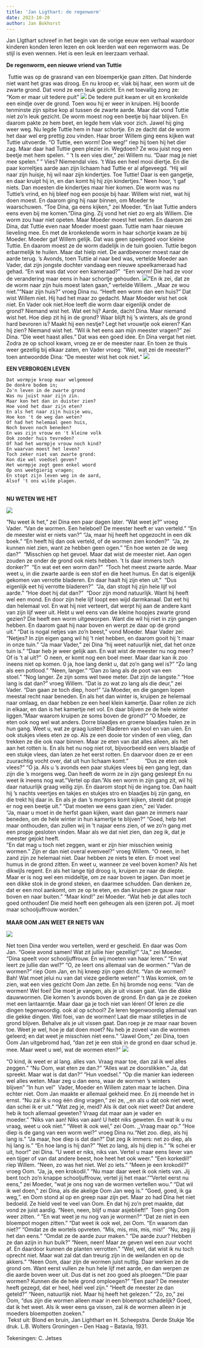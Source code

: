 ```yaml
---
title: 'Jan Ligthart: de regenworm'
date: 2023-10-28
author: Jan Bokhorst
---
```




Jan LIgthart schreef in het begin van de vorige eeuw een verhaal waardoor kinderen konden leren lezen en ook leerden wat een regenworm was. De stijl is even wennen. Het is een leuk en leerzaam verhaal.



**De regenworm, een nieuwe vriend van Tuttie** 
 
 Tuttie was op de grasrand van een bloemperkje gaan zitten. Dat hinderde niet want het gras was droog. En nu kroop er, vlak bij haar, een worm uit de zwarte grond. Dat vond ze een leuk gezicht. En net toevallig zong ze:   
“Kom er maar uit tedere puit” ![](../img/regenwormjesse27012017%20%281%29-1920w.jpg)
De tedere puit kwam er uit en kronkelde een eindje over de grond. Toen wou hij er weer in kruipen. Hij boorde tenminste zijn spitse kop al tussen de zwarte aarde. Maar dat vond Tuttie niet zo’n leuk gezicht. De worm moest nog een beetje bij haar blijven. En daarom pakte ze hem beet, en legde hem vlak voor zich. Jawel hij ging weer weg. Nu legde Tuttie hem in haar schortje. En ze dacht dat de worm het daar wel erg prettig zou vinden. Haar broer Willem ging eens kijken wat Tuttie uitvoerde. “O Tuttie, een worm! Doe weg!” riep hij toen hij het dier zag. Maar daar had Tuttie geen plezier in. Wegdoen? Ze wou juist nog een beetje met hem spelen. “ ‘t Is een vies dier," zei Willem nu. “Daar mag je niet mee spelen.” " Vies? Niemendal vies. 't Was een heel mooi diertje. En die paar korreltjes aarde aan zijn lichaam had Tuttie er al afgeveegd. “Hij wil naar zijn huisje, hij wil naar zijn kindertjes. Toe Tuttie! Daar is een gangetje, en daar kruipt hij in, en dan komt hij hij zijn kindertjes." Neen hoor, 't gaf niets. Dan moesten die kindertjes maar hier komen. Die worm was nu Tuttie's vrind, en hij bleef nog een poosje bij haar. Willem wist niet, wat hij doen moest. En daarom ging hij naar binnen, om Moeder te waarschuwen. “Toe Dina, ga eens kijken," zei Moeder. “En laat Tuttie anders eens even bij me komen."Dina ging. Zij vond het niet zo erg als Willem. Die worm zou haar niet opeten. Maar Moeder moest het weten. En daarom zei Dina, dat Tuttie even naar Moeder moest gaan. Tuttie nam haar nieuwe lieveling mee. En met de kronkelende worm in haar schortje kwam ze bij Moeder. Moeder gaf Willem gelijk. Dat was geen speelgoed voor kleine Tuttie. En daarom moest ze de worm dadelijk in de tuin gooien. Tuttie begon erbarmelijk te huilen. Maar dat hielp niet. De aardbewoner moest naar de aarde terug. 's Avonds, toen Tuttie al naar bed was, vertelde Moeder aan Vader, dat zijn jongste dochter vandaag een nieuwe speelkameraad had gehad. “En wat was dat voor een kameraad?"  “Een worm! Die had ze voor de verandering maar eens in haar schortje gehouden. ![](../img/worm_schort28012017-1920w.jpg)
"En ik zei, dat ze de worm naar zijn huis moest laten gaan," vertelde Willem. ,,Maar ze wou niet."“Naar zijn huis?" vroeg Dina nu. “Heeft een worm dan een huis?" Dat wist Willem niet. Hij had het maar zo gedacht. Maar Moeder wist het ook niet. En Vader ook niet.Hoe leeft die worm daar eigenlijk onder de grond? Niemand wist het. Wat eet hij? Aarde, dacht Dina. Maar niemand wist het. Hoe diep zit hij in de grond? Waar blijft hij 's winters, als de grond hard bevroren is? Maakt hij een nestje? Legt het vrouwtje ook eieren? Kan hij zien? Niemand wist het. “Wil ik het eens aan mijn meester vragen?" zei Dina. “Die weet haast alles." Dat was een goed idee. En Dina vergat het niet. Zodra ze op school kwam, vroeg ze er de meester naar. En toen ze thuis weer gezellig bij elkaar zaten, en Vader vroeg: “Wel, wat zei de meester?" toen antwoordde Dina: “De meester wist het ook niet." ![](../img/kleur_tuttie_en_dina28012017_medium-1920w.jpg)

**EEN VERBORGEN LEVEN**  

    Dat wormpje kroop maar welgemoed  
    De donkre bodem in;  
    Zo'n leven in de zwarte grond  
    Was nu juist naar zijn zin.  
    Maar kon het dan in duister zien?  
    Hoe vond het daar zijn eten?  
    En als het naar zijn huisje wou,  
    Hoe kon 't de weg dan weten?  
    Of had het helemaal geen huis,  
    Noch boven noch beneden?  
    En was zijn vrouw en 't kleine volk  
    Ook zonder huis tevreden?  
    Of had het wormpje vrouw noch kind?  
    En waarvan moest het leven?  
    Toch zeker niet van zwarte grond:  
    Kon die wel voedsel geven?  
    Het wormpje zegt geen enkel woord  
    Op ons weetgierig vragen;  
    En stopt zijn leven weg in de aard,  
    Alsof 't ons wilde plagen.  
   
**NU WETEN WE HET** 

![](../img/nu_weten_we_het2_28012017bew-1920w.jpg)


“Nu weet ik het," zei Dina een paar dagen later. “Wat weet je?" vroeg Vader. “Van de wormen. Een heleboel! De meester heeft er van verteld." “En de meester wist er niets van?" “Ja, maar hij heeft het opgezocht in een dik boek." “En heeft hij dan ook verteld, of de wormen zien konden?"  “Ja, ze kunnen niet zien, want ze hebben geen ogen." “En hoe weten ze de weg dan?"  “Misschien op het gevoel. Maar dat wist de meester niet. Aan ogen zouden ze onder de grond ook niets hebben. 't Is daar immers toch donker?"  “En wat eet een worm dan?"  “Toch het meest zwarte aarde. Maar weet u, in die zwarte aarde is een stof en die heet humus. En dat is eigenlijk gekomen van verrotte bladeren. En daar haalt hij zijn eten uit."  “Dus eigenlijk eet hij verrotte bladeren?"  “Ja, dan stopt hij zijn hele lijf vol aarde." “Hoe doet hij dat dan?"  “Door zijn mond natuurlijk. Want hij heeft wel een mond. En door zijn hele lijf loopt een wijd darmkanaal. Dat eet hij dan helemaal vol. En wat hij niet verteert, dat werpt hij aan de andere kant van zijn lijf weer uit. Hebt u wel eens van die kleine hoopjes zwarte grond gezien? Die heeft een worm uitgeworpen. Want die wil hij niet in zijn gangen hebben. En daarom gaat hij naar boven en werpt ze daar op de grond uit." “Dat is nogal netjes van zo'n beest," vond Moeder. Maar Vader zei: “Netjes? In zijn eigen gang wil hij 't niet hebben, en daarom gooit hij 't maar in onze tuin." “Ja maar Vader," zei Dina “hij weet natuurlijk niet, dat het onze tuin is." “Daar heb je weer gelijk aan. En wat wist de meester nu nog meer? Of is 't al uit?"  O neen, er komt nog een boel meer. Maar daar kan ik zoo ineens niet op komen. 0 ja, hoe lang denkt u, dat zo'n gang wel is?" “Zo lang als een potlood." “Neen, langer." “Dan zo lang als de poot van een stoel." “Nog langer. Ze zijn soms wel twee meter. Dat zijn de langste." “Hoe lang is dat dan?" vroeg Willem. “Dat is zo wat zo lang als die deur," zei Vader. “Dan gaan ze toch diep, hoor!" “Ja Moeder, en die gangen lopen meestal recht naar beneden. En als het dan winter is, kruipen ze helemaal naar omlaag, en daar hebben ze een heel klein kamertje. Daar rollen ze zich in elkaar, en dan is het kamertje net vol. En daar blijven ze de hele winter liggen."Maar waarom kruipen ze soms boven de grond?" “O Moeder, ze eten ook nog wel wat anders. Dorre blaadjes en groene blaadjes halen ze in hun gang. Weet u, wat ze graag lusten? Bladeren van kool en van uien. En ook stukjes vlees eten ze op. Als ze een dooie tor vinden of een vlieg, dan trekken ze die ook naar binnen. Maar ze eten van dat alles alleen, als het aan het rotten is. En als het nu nog niet rot, bijvoorbeeld een vers blaadje of een stukje vlees, dan laten ze het eerst rotten. En daarvoor doen ze er een zuurachtig vocht over, dat uit hun lichaam komt."           “Dus ze eten ook vlees?" “O ja. Als u 's avonds een paar stukjes vlees bij een gang legt, dan zijn die 's morgens weg. Dan heeft de worm ze in zijn gang gesleept En nu weet ik ineens nog wat."Vertel op dan."Als een worm in zijn gang zit, wil hij daar natuurlijk graag veilig zijn. En daarom stopt hij de ingang toe. Dan haalt hij 's nachts veertjes en takjes en stukjes stro en blaadjes bij zijn gang, en die trekt hij daar in. En als je dan 's morgens komt kijken, steekt dat propje er nog een beetje uit." “Dat moeten we eens gaan zien," zei Vader.  
“Ja, maar u moet in de herfst gaan kijken, want dan gaan ze immers naar beneden, om de hele winter in hun kamertje te blijven?" “Goed, help het maar onthouden, dan zullen wij in 't najaar eens zien, of we zo'n gang met een propje gesloten vinden. Maar als we dat niet zien, dan zeg ik, dat je meester gejokt heeft.  
"En dat mag u toch niet zeggen, want er zijn hier misschien weinig wormen." Zijn er dan niet overal evenveel?" vroeg Willem. “O neen, in het zand zijn ze helemaal niet. Daar hebben ze niets te eten. Er moet veel humus in de grond zitten. En weet u, wanneer ze veel boven komen? Als het dikwijls regent. En als het lange tijd droog is, kruipen ze naar de diepte. Maar er is nog wel een middeltje, om ze naar boven te jagen. Dan moet je een dikke stok in de grond steken, en daarmee schudden. Dan denken ze, dat er een mol aankomt, om ze op te eten, en dan kruipen ze gauw naar boven en naar buiten." “Maar kind!" zei Moeder. “Wat heb je dat alles toch goed onthouden! Die meid heeft een geheugen als een ijzeren pot. Jij moet maar schooljuffrouw worden."  
   
**MAAR OOM JAN WEET ER NIETS VAN** 

![](../img/oom_jan28012017-1920w.jpg)


Net toen Dina verder wou vertellen, werd er gescheld. En daar was Oom Jan. “Goeie avond samen! Wat zit jullie hier gezellig!" “Ja," zei Moeder, “Dina speelt voor schooljuffrouw. En wij moeten van haar leren." “En wat leert ze jullie dan wel?" “O, ze leert ons allemaal van de wormen." “Van de wormen?" riep Oom Jan, en hij kneep zijn ogen dicht. “Van de wormen? Bah! Wat moet jelui nu van dat vieze gedierte weten!" 't Was komiek, om te zien, wat een vies gezicht Oom Jan zette. En hij bromde nog eens: “Van de wormen! Wel foei! Die moet je vangen, als je uit vissen gaat. Van die dikke dauwwormen. Die komen 's avonds boven de grond. En dan ga je ze zoeken met een lantaarntje. Maar daar ga je toch niet van léren! Of leren ze die dingen tegenwoordig. ook al op school? Ze leren tegenwoordig allemaal van die gekke dingen. Wel foei, van de wormen! Laat die maar stilletjes in de grond blijven. Behalve als je uit vissen gaat. Dan roep je ze maar naar boven toe. Weet je wel, hoe je dat doen moet? Nu heb je zoveel van die wormen geleerd; en dat weet je misschien niet eens." “Jawel Oom," zei Dina, toen Oom Jan uitgebromd had, “dan zet je een stok in de grond en daar schud je. mee. Maar weet u wel, wat de wormen eten?" ![](../img/in_de_kamer_met_oom_jan28012017_medium-1920w.jpg)

“O kind, ik weet er al lang. alles van. Vraag maar toe, dan zal ik wel alles zeggen." “Nu Oom, wat eten ze dan.?" “Alles wat ze doorslikken." Ja, dat spreekt. Maar wat is dat dan?" “Hun voedsel." “Op die manier kan iedereen wel alles weten. Maar zeg u dan eens, waar de wormen 's winters blijven" “In hun vel"  Vader, Moeder en Willem zaten maar te lachen. Dina echter niet. Oom Jan maakte er allemaal gekheid mee. En zij meende het in ernst. “Nu zal ik u nog één ding vragen," zei ze, ,,en als u dat ook niet weet, dan schei ik er uit." “Wat zeg je, meid? Als ik dat ook niet weet? Dat andere heb ik toch allemaal geweten? Vraag dat maar aan je vader en moeder." “Niks van aan! Niks van aan! U hebt niks geweten. En wat ik u nu vraag, weet u ook niet." “Weet ik ook wel," zei Oom. ,,Vraag maar op." “Hoe diep is de gang van een worm wel?" vroeg Dina nu.“Net zoo. diep, als hij lang is." “Ja maar, hoe diep is dat dan?" Dat zeg ik immers: net zo diep, als hij lang is." “En hoe lang is hij dan?" “Net zo lang, als hij diep is." “lk schei er uit, hoor!" zei Dina. “U weet er niks, niks van. Vertel u maar eens liever van een tijger of van dat andere beest, hoe heet het ook weer." “Een korkedil!" riep Willem. “Neen, zo was het niet. Wel zo iets." “Meen je een krokodil?" vroeg Oom. “Ja, ja, een krokodil." “Nu maar daar weet ik ook niets van. Jij bent toch zo'n knappe schooljuffrouw, vertel jij het maar."“Vertel eerst nu eens," zei Moeder, ”wat je ons nog van de wormen vertellen wou." “Dat wil ik wel doen," zei Dina, als die akelige Oom Jan weg is." “Goed, goed, ik ga weg,". en Oom stond al op en greep naar zijn pet. Maar zo had Dina het niet bedoeld. Ze hield veel te veel van Oom. En dat hij zo'n pret maakte, dat vond ze juist aardig. “Neen, neen, blijf u maar asjeblieft!"  Toen ging Oom weer zitten. “ ”En wat weet je nu nog van je wormen?" “Dat ze niet in een bloempot mogen zitten." “Dat weet ik ook wel, zei Oom. “En waarom dan niet?" “Omdat ze de wortels opvreten. “Mis, mis, mis, mis, mis!”  “Nu, zeg jij het dan eens." “Omdat ze de aarde zuur maken." “De aarde zuur? Hebben ze dan azijn in hun buik?" “Neen, neen! Maar ze geven wel een zuur vocht af. En daardoor kunnen de planten verrotten." “Wel, wel, dat wist ik nu toch oprecht niet. Maar wat zal dat dan treurig zijn in de weilanden en op de akkers." “Neen Oom, daar zijn de wormen juist nuttig. Daar werken ze de grond om. Want eerst vullen ze hun hele lijf met aarde, en dan werpen ze die aarde boven weer uit. Dus dat is net zoo goed als ploegen."“Die paar wormen? Kunnen die de hele grond omploegen?" “Een paar? De meester heeft gezegd, dat er heel, héél veel zijn." “Heeft de meester ze dan geteld?" “Neen, natuurlijk niet. Maar hij heeft het gelezen." “Zo, zo," zei Oom, “dus zijn die wormen alleen maar in een bloempot schadelijk? Goed, dat ik het weet. Als ik weer eens ga vissen, zal ik de wormen alleen in je moeders bloempotten zoeken."  
 Tekst uit: Blond en bruin, Jan Lighthart en H. Scheepstra. Derde Stukje 16e druk. L.B. Wolters Groningen – Den Haag – Batavia, 1931.  

Tekeningen: C. Jetses  








